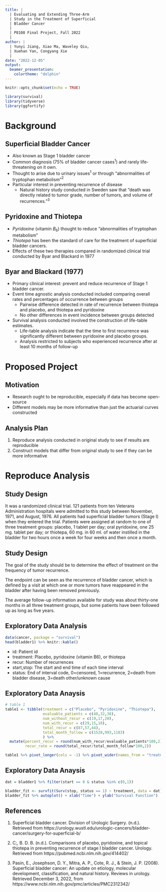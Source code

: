 ```yaml
---
title: |
  | Evaluating and Extending Three-Arm
  | Study in the Treatment of Superficial
  | Bladder Cancer
  |
  | P8108 Final Project, Fall 2022
  | 
author: |
  | Yunyi Jiang, Xiao Ma, Waveley Qiu, 
  | Xuehan Yan, Congyang Xie
  | 
date: "2022-12-05"
output:
  beamer_presentation:
    colortheme: "dolphin"
---
```


```r
knitr::opts_chunk$set(echo = TRUE)
```

```r
library(survival)
library(tidyverse)
library(ggfortify)
```

# Background

## Superficial Bladder Cancer

- Also known as Stage 1 bladder cancer
- Common diagnosis (75% of bladder cancer cases$^1$) and rarely life-threatening on it own.
- Thought to arise due to urinary issues$^1$ or through "abnormalities of tryptophan metabolism"$^2$
- Particular interest in preventing recurrence of disease
  - Natural history study conducted in Sweden saw that "death was directly related to tumor grade, number of tumors, and volume of recurrences."$^3$

## Pyridoxine and Thiotepa
- _Pyridoxine_ (vitamin $B_6$) thought to reduce "abnormalities of tryptophan metabolism"
- _Thiotepa_ has been the standard of care for the treatment of superficial bladder cancers.
- Effects of these two therapies compared in randomized clinical trial conducted by Byar and Blackard in 1977

## Byar and Blackard (1977)
- Primary clinical interest: prevent and reduce recurrence of Stage 1 bladder cancer.
- Event time agnostic analysis conducted included comparing overall rates and percentages of occurrence between groups
  - Pairwise difference detected in rate of recurrence between thiotepa and placebo, and thiotepa and pyridoxine 
  - No other differences in event incidence between groups detected
- Survival analysis conducted involved the construction of life-table estimates.
  - Life-table analysis indicate that the time to first recurrence was significantly different between pyridoxine and placebo groups.
  - Analysis restricted to subjects who experienced recurrence after at least 10 months of follow-up

# Proposed Project

## Motivation
- Research ought to be reproducible, especially if data has become open-source
- Different models may be more informative than just the actuarial curves constructed

## Analysis Plan
1. Reproduce analysis conducted in original study to see if results are reproducible
2. Construct models that differ from original study to see if they can be more informative

# Reproduce Analysis

## Study Design

It was a randomized clinical trial. 121 patients from ten Veterans Administration hospitals were admitted to this study between November, 1971, and August, 1976. All patients had superficial bladder tumors (Stage I) when they entered the trial. Patients were assigned at random to one of three treatment groups: placebo, 1 tablet per day; oral pyridoxine, one 25 mg. tablet per day; or thiotepa, 60 mg. in 60 ml. of water instilled in the bladder for two hours once a week for four weeks and then once a month.

## Study Design

The goal of the study should be to determine the effect of treatment on the frequency of tumor recurrence.

The endpoint can be seen as the recurrence of bladder cancer, which is defined by a visit at which one or more tumors have reappeared in the bladder after having been removed previously.

The average follow-up information available for study was about thirty-one months in all three treatment groups, but some patients have been followed up as long as five years. 

## Exploratory Data Analysis

```r
data(cancer, package = "survival")
head(bladder1) %>% knitr::kable()
```
* id:	Patient id
* treatment:	Placebo, pyridoxine (vitamin B6), or thiotepa
* recur:	Number of recurrences
* start,stop:	The start and end time of each time interval
* status:	End of interval code, 0=censored, 1=recurrence, 2=death from bladder disease, 3=death other/unknown cause

## Exploratory Data Anaysis

```r
# table 1
table1 <- tibble(treatment = c("Placebo", "Pyridoxine", "Thiotepa"),
                 evaluable_patients = c(48,32,38),
                 num_without_recur = c(19,17,20),
                 num_with_recur = c(29,15,18),
                 total_recur = c(87,57,44),
                 total_month_follow = c(1528,993,1183)
                 ) %>% 
  mutate(percent_recur = round(num_with_recur/evaluable_patients*100,2),
         recur_rate = round(total_recur/total_month_follow*100,2))

table1 %>% pivot_longer(cols = -1) %>% pivot_wider(names_from = "treatment", values_from = "value") %>% knitr::kable()
```

## Exploratory Data Anaysis

```r
dat = bladder1 %>% filter(start == 0 & status %in% c(0,1))

bladder_fit <- survfit(Surv(stop, status == 1) ~ treatment, data = dat)
bladder_fit %>% autoplot() + xlab("Time") + ylab("Survival Function")
```


## References

1. Superficial bladder cancer. Division of Urologic Surgery. (n.d.). Retrieved from https://urology.wustl.edu/urologic-cancers/bladder-cancer/surgery-for-superficial-b/

2. C;, B. D. B. (n.d.). Comparisons of placebo, pyridoxine, and topical thiotepa in preventing recurrence of stage I bladder cancer. Urology. Retrieved from https://pubmed.ncbi.nlm.nih.gov/414402/ 

3. Pasin, E., Josephson, D. Y., Mitra, A. P., Cote, R. J., &amp; Stein, J. P. (2008). Superficial bladder cancer: An update on etiology, molecular development, classification, and natural history. Reviews in urology. Retrieved December 3, 2022, from https://www.ncbi.nlm.nih.gov/pmc/articles/PMC2312342/ 







